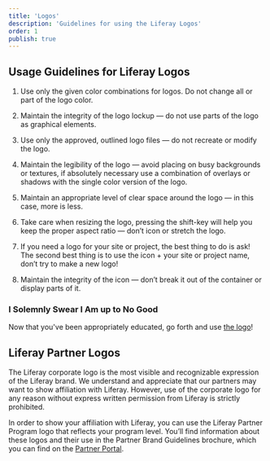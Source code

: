 ```yaml
---
title: 'Logos'
description: 'Guidelines for using the Liferay Logos'
order: 1
publish: true
---
```



## Usage Guidelines for Liferay Logos

1. Use only the given color combinations for logos. Do not change all or part of the logo color.
<DoDont 
    good="/images/blueprints/logo-usage/color-do.png"
    bad="/images/blueprints/logo-usage/color-dont.png"
/>

1. Maintain the integrity of the logo lockup — do not use parts of the logo as graphical elements.
<DoDont 
    good="/images/blueprints/logo-usage/lockup-do.png"
    bad="/images/blueprints/logo-usage/lockup-dont.png"
/>

1. Use only the approved, outlined logo files — do not recreate or modify the logo.
<DoDont 
    good="/images/blueprints/logo-usage/modify-do.png"
    bad="/images/blueprints/logo-usage/modify-dont.png"
/>

1. Maintain the legibility of the logo — avoid placing on busy backgrounds or textures, if absolutely necessary use a combination of overlays or shadows with the single color version of the logo.
<DoDont 
    good="/images/blueprints/logo-usage/legible-do.png"
    bad="/images/blueprints/logo-usage/legible-dont.png"
/>

1. Maintain an appropriate level of clear space around the logo — in this case, more is less.
<DoDont 
    good="/images/blueprints/logo-usage/space-do.png"
    bad="/images/blueprints/logo-usage/space-dont.png"
/>

1. Take care when resizing the logo, pressing the shift-key will help you keep the proper aspect ratio — don’t icon or stretch the logo.
<DoDont 
    good="/images/blueprints/logo-usage/resize-do.png"
    bad="/images/blueprints/logo-usage/resize-dont.png"
/>

1. If you need a logo for your site or project, the best thing to do is ask! The second best thing is to use the icon + your site or project name, don’t try to make a new logo!
<DoDont 
    good="/images/blueprints/logo-usage/logo-do.png"
    bad="/images/blueprints/logo-usage/logo-dont.png"
/>

1. Maintain the integrity of the icon — don’t break it out of the container or display parts of it.
<DoDont 
    good="/images/blueprints/logo-usage/icon-do.png"
    bad="/images/blueprints/logo-usage/icon-dont.png"
/>

### I Solemnly Swear I Am up to No Good

Now that you've been appropriately educated, go forth and use [the logo](../../resources/logo-files)!

## Liferay Partner Logos

The Liferay corporate logo is the most visible and recognizable expression of the Liferay brand. We understand and appreciate that our partners may want to show affiliation with Liferay. However, use of the corporate logo for any reason without express written permission from Liferay is strictly prohibited.

In order to show your affiliation with Liferay, you can use the Liferay Partner Program logo that reflects your program level. You’ll find information about these logos and their use in the Partner Brand Guidelines brochure, which you can find on the [Partner Portal](https://partner.liferay.com).
